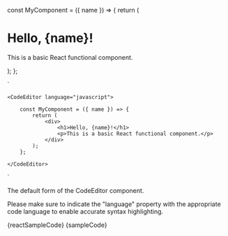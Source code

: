 


const MyComponent = ({ name }) => {
    return (
        <div>
            <h1>Hello, {name}!</h1>
            <p>This is a basic React functional component.</p>
        </div>
    );
};

`


    <CodeEditor language="javascript">

        const MyComponent = ({ name }) => {
            return (
                <div>
                    <h1>Hello, {name}!</h1>
                    <p>This is a basic React functional component.</p>
                </div>
            );
        };

    </CodeEditor>
`

<Section contained={true} style={{ paddingTop: 30 }} border={true}>
	<p>The default form of the CodeEditor component.</p>
	<p>Please make sure to indicate the "language" property with the appropriate code language to enable accurate syntax highlighting.</p>
	<Preview wrapper={true}>
		<CodeEditor language="javascript">
            {reactSampleCode}
		</CodeEditor>
	</Preview>
	<Snippet language="js">{sampleCode}</Snippet>
</Section>

<Section title="More Examples" style={{ paddingTop: 30 }}>
	<Switcher>
		<div label="Languages" value="languages">
			<Languages />
		</div>
		<div label="File Name" value="filename">
			<FileName />
		</div>
		<div label="Lines Number" value="lines-number">
			<LinesNumbers />
		</div>
		<div label="Read Only" value="read-only">
			<ReadOnly />
		</div>
		<div label="Copy Button" value="copy-button">
			<CopyButton />
		</div>
	</Switcher>
</Section>
